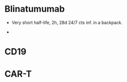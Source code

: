 # Blinatumumab

* Very short half-life, 2h, 28d 24/7 cts inf. in a backpack.

*

#

# CD19

#

# CAR-T
